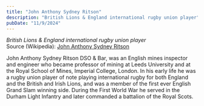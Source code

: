 ```yaml
---
title: "John Anthony Sydney Ritson"
description: "British Lions & England international rugby union player"
pubDate: "11/9/2024"
---
```


*British Lions & England international rugby union player*  
Source (Wikipedia): [John Anthony Sydney Ritson][1]

John Anthony Sydney Ritson DSO & Bar, was an English mines inspector and engineer who became professor of mining at Leeds University and at the Royal School of Mines, Imperial College, London. In his early life he was a rugby union player of note playing international rugby for both England and the British and Irish Lions, and was a member of the first ever English Grand Slam winning side. During the First World War he served in the Durham Light Infantry and later commanded a battalion of the Royal Scots.

[1]: https://en.wikipedia.org/wiki/John_Anthony_Sydney_Ritson
